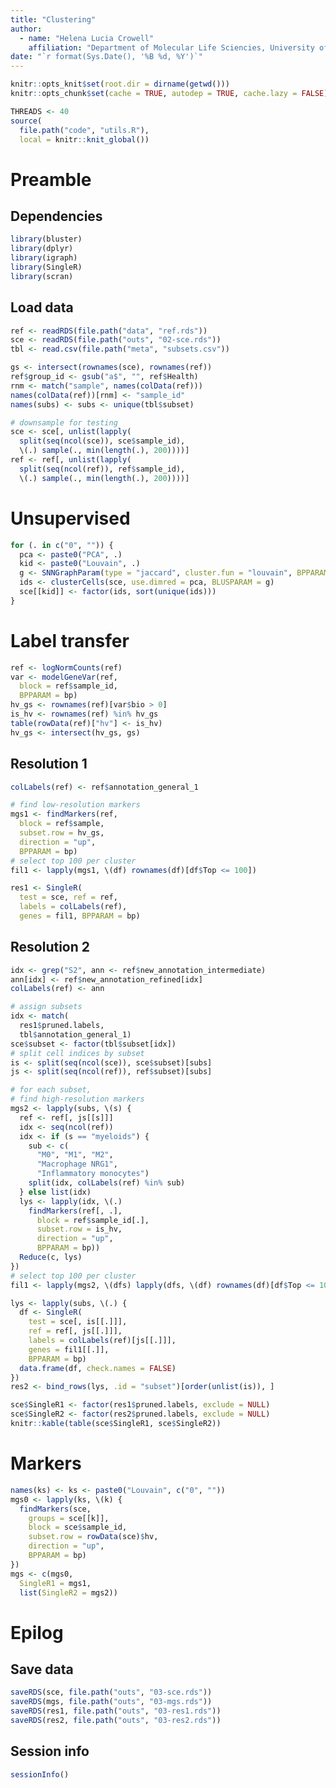 ```yaml
---
title: "Clustering"
author: 
  - name: "Helena Lucia Crowell"
    affiliation: "Department of Molecular Life Sciencies, University of Zurich, Zurich, Switzerland"
date: "`r format(Sys.Date(), '%B %d, %Y')`"
---
```


```r
knitr::opts_knit$set(root.dir = dirname(getwd()))
knitr::opts_chunk$set(cache = TRUE, autodep = TRUE, cache.lazy = FALSE)
```

```r
THREADS <- 40
source(
  file.path("code", "utils.R"), 
  local = knitr::knit_global())
```

# Preamble

## Dependencies

```r
library(bluster)
library(dplyr)
library(igraph)
library(SingleR)
library(scran)
```

## Load data

```r
ref <- readRDS(file.path("data", "ref.rds"))
sce <- readRDS(file.path("outs", "02-sce.rds"))
tbl <- read.csv(file.path("meta", "subsets.csv"))
```

```r
gs <- intersect(rownames(sce), rownames(ref))
ref$group_id <- gsub("a$", "", ref$Health)
rnm <- match("sample", names(colData(ref)))
names(colData(ref))[rnm] <- "sample_id"
names(subs) <- subs <- unique(tbl$subset)
```

```r
# downsample for testing
sce <- sce[, unlist(lapply(
  split(seq(ncol(sce)), sce$sample_id), 
  \(.) sample(., min(length(.), 200))))]
ref <- ref[, unlist(lapply(
  split(seq(ncol(ref)), ref$sample_id), 
  \(.) sample(., min(length(.), 200))))]
```

# Unsupervised

```r
for (. in c("0", "")) {
  pca <- paste0("PCA", .)
  kid <- paste0("Louvain", .)
  g <- SNNGraphParam(type = "jaccard", cluster.fun = "louvain", BPPARAM = bp)
  ids <- clusterCells(sce, use.dimred = pca, BLUSPARAM = g)
  sce[[kid]] <- factor(ids, sort(unique(ids)))
}
```

# Label transfer

```r
ref <- logNormCounts(ref)
var <- modelGeneVar(ref, 
  block = ref$sample_id, 
  BPPARAM = bp)
hv_gs <- rownames(ref)[var$bio > 0]
is_hv <- rownames(ref) %in% hv_gs
table(rowData(ref)["hv"] <- is_hv)
hv_gs <- intersect(hv_gs, gs)
```

## Resolution 1

```r
colLabels(ref) <- ref$annotation_general_1
```

```r
# find low-resolution markers
mgs1 <- findMarkers(ref, 
  block = ref$sample, 
  subset.row = hv_gs,
  direction = "up",
  BPPARAM = bp)
# select top 100 per cluster
fil1 <- lapply(mgs1, \(df) rownames(df)[df$Top <= 100])
```

```r
res1 <- SingleR(
  test = sce, ref = ref, 
  labels = colLabels(ref), 
  genes = fil1, BPPARAM = bp)
```

## Resolution 2

```r
idx <- grep("S2", ann <- ref$new_annotation_intermediate)
ann[idx] <- ref$new_annotation_refined[idx]
colLabels(ref) <- ann
```

```r
# assign subsets
idx <- match(
  res1$pruned.labels, 
  tbl$annotation_general_1)
sce$subset <- factor(tbl$subset[idx])
# split cell indices by subset
is <- split(seq(ncol(sce)), sce$subset)[subs]
js <- split(seq(ncol(ref)), ref$subset)[subs]
```

```r
# for each subset, 
# find high-resolution markers
mgs2 <- lapply(subs, \(s) {
  ref <- ref[, js[[s]]]
  idx <- seq(ncol(ref))
  idx <- if (s == "myeloids") {
    sub <- c(
      "M0", "M1", "M2", 
      "Macrophage NRG1", 
      "Inflammatory monocytes")
    split(idx, colLabels(ref) %in% sub)
  } else list(idx)
  lys <- lapply(idx, \(.) 
    findMarkers(ref[, .],
      block = ref$sample_id[.], 
      subset.row = is_hv, 
      direction = "up",
      BPPARAM = bp))
  Reduce(c, lys)
})
# select top 100 per cluster
fil1 <- lapply(mgs2, \(dfs) lapply(dfs, \(df) rownames(df)[df$Top <= 100]))
```

```r
lys <- lapply(subs, \(.) {
  df <- SingleR(
    test = sce[, is[[.]]], 
    ref = ref[, js[[.]]], 
    labels = colLabels(ref)[js[[.]]], 
    genes = fil1[[.]], 
    BPPARAM = bp)
  data.frame(df, check.names = FALSE)
}) 
res2 <- bind_rows(lys, .id = "subset")[order(unlist(is)), ]
```

```r
sce$SingleR1 <- factor(res1$pruned.labels, exclude = NULL)
sce$SingleR2 <- factor(res2$pruned.labels, exclude = NULL)
knitr::kable(table(sce$SingleR1, sce$SingleR2))
```

# Markers

```r
names(ks) <- ks <- paste0("Louvain", c("0", ""))
mgs0 <- lapply(ks, \(k) {
  findMarkers(sce, 
    groups = sce[[k]],
    block = sce$sample_id,
    subset.row = rowData(sce)$hv,
    direction = "up",
    BPPARAM = bp)
})
mgs <- c(mgs0, 
  SingleR1 = mgs1, 
  list(SingleR2 = mgs2))
```

# Epilog

## Save data

```r
saveRDS(sce, file.path("outs", "03-sce.rds"))
saveRDS(mgs, file.path("outs", "03-mgs.rds"))
saveRDS(res1, file.path("outs", "03-res1.rds"))
saveRDS(res2, file.path("outs", "03-res2.rds"))
```

## Session info

```r
sessionInfo()
```

